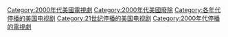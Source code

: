 [[Category:2000年代美國電視劇|Category:2000年代美國電視劇]]
[[Category:2000年代美國廢除|Category:2000年代美國廢除]]
[[Category:各年代停播的美国电视剧|Category:各年代停播的美国电视剧]]
[[Category:21世纪停播的美国电视剧|Category:21世纪停播的美国电视剧]]
[[Category:2000年代停播的電視劇|Category:2000年代停播的電視劇]]